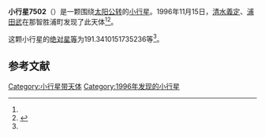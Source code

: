 {{Infobox planet
| bgcolour = #FFFFC0
| name = 7502
| symbol = 
| image = 
| caption = 
| discovery = yes
| discovery_ref = 
| discoverer = [[清水義定|清水義定]]、[[浦田武|浦田武]]
| discovery_site = [[那智胜浦町|那智胜浦町]] 
| discovered = 1996年11月15日
| designations = yes
| mp_name = 
| named_after = 
| alt_names = 1996 VP7/ 1983 AM4 / 1986 RF11 / 1994 KC
| mp_category = [[主带小行星|主带小行星]]
| orbit_ref = <ref name="a">[http://ssd.jpl.nasa.gov/sbdb.cgi?sstr=7502 7502] {{Webarchive|url=https://archive.is/20120720142942/http://ssd.jpl.nasa.gov/sbdb.cgi?sstr=7502 |date=2012-07-20 }}，小行星數據庫瀏覽器（JPL Small-Body Database Browser）－[[美国国家航空航天局|美国国家航空航天局]]喷气推进实验室</ref>
| epoch = 2456400.5 (2013年4月18日更新)
| aphelion = {{convert|3.034311416536192|AU|km|3|abbr=on|lk=out}}
| perihelion = {{convert|2.638141546748921|AU|km|3|abbr=on}}
| semimajor = {{convert|2.836226481642557|AU|km|3|abbr=on}}
| eccentricity = 0.069841015
| period = 1744.65592 [[日|日]]<br />4.78[[儒略年|儒略年]]
| avg_speed = 
| inclination = 1.840059760812149
| asc_node = 196.3327334807023
| mean_anomaly = 
| arg_peri = 191.3410151735236
| satellites = 
| physical_characteristics = yes
| dimensions = 
| mass = 
| density = 
| surface_grav = 
| escape_velocity = 
| sidereal_day = 
| axial_tilt = 
| pole_ecliptic_lat = 
| pole_ecliptic_lon = 
| albedo = 
| temperatures= 
| temp_name1 = 
| mean_temp_1 = 
| max_temp_1 = 
| temp_name2 = 
| max_temp_2 = 
| spectral_type = 
| abs_magnitude = 191.3410151735236
}}

'''小行星7502'''（{{lang-en|7502}}）是一颗围绕[[太阳|太阳]][[公转|公转]]的[[小行星|小行星]]。1996年11月15日，[[清水義定|清水義定]]、[[浦田武|浦田武]]在那智胜浦町发现了此天体<ref name="a" /><ref>{{cite news|title=小行星列表|url=http://cfa-www.harvard.edu/iau/lists/NumberedMPs.txt|accessdate=2013-07-08|newspaper=哈佛大学|archive-date=2008-05-17|archive-url=https://web.archive.org/web/20080517010638/http://cfa-www.harvard.edu/iau/lists/NumberedMPs.txt|dead-url=no}}</ref>。

这颗小行星的[[绝对星等|绝对星等]]为191.3410151735236等<ref name="a" />。

==参考文献==
{{reflist}}
{{Minor Planet Number|[[小行星7501|小行星7501]]|[[小行星7503|小行星7503]]}}

{{小天体}}

[[Category:小行星带天体|Category:小行星带天体]]
[[Category:1996年发现的小行星|Category:1996年发现的小行星]]

{{asteroid-stub}}